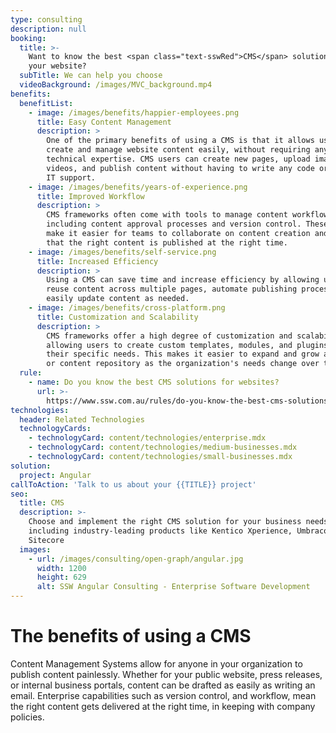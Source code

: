```yaml
---
type: consulting
description: null
booking:
  title: >-
    Want to know the best <span class="text-sswRed">CMS</span> solutions for
    your website?
  subTitle: We can help you choose
  videoBackground: /images/MVC_background.mp4
benefits:
  benefitList:
    - image: /images/benefits/happier-employees.png
      title: Easy Content Management
      description: >
        One of the primary benefits of using a CMS is that it allows users to
        create and manage website content easily, without requiring any
        technical expertise. CMS users can create new pages, upload images and
        videos, and publish content without having to write any code or rely on
        IT support.
    - image: /images/benefits/years-of-experience.png
      title: Improved Workflow
      description: >
        CMS frameworks often come with tools to manage content workflow,
        including content approval processes and version control. These features
        make it easier for teams to collaborate on content creation and ensure
        that the right content is published at the right time.
    - image: /images/benefits/self-service.png
      title: Increased Efficiency
      description: >
        Using a CMS can save time and increase efficiency by allowing users to
        reuse content across multiple pages, automate publishing processes, and
        easily update content as needed.
    - image: /images/benefits/cross-platform.png
      title: Customization and Scalability
      description: >
        CMS frameworks offer a high degree of customization and scalability,
        allowing users to create custom templates, modules, and plugins to suit
        their specific needs. This makes it easier to expand and grow a website
        or content repository as the organization's needs change over time.
  rule:
    - name: Do you know the best CMS solutions for websites?
      url: >-
        https://www.ssw.com.au/rules/do-you-know-the-best-cms-solutions-for-websites/
technologies:
  header: Related Technologies
  technologyCards:
    - technologyCard: content/technologies/enterprise.mdx
    - technologyCard: content/technologies/medium-businesses.mdx
    - technologyCard: content/technologies/small-businesses.mdx
solution:
  project: Angular
callToAction: 'Talk to us about your {{TITLE}} project'
seo:
  title: CMS
  description: >-
    Choose and implement the right CMS solution for your business needs,
    including industry-leading products like Kentico Xperience, Umbraco, and
    Sitecore
  images:
    - url: /images/consulting/open-graph/angular.jpg
      width: 1200
      height: 629
      alt: SSW Angular Consulting - Enterprise Software Development
---
```


# The benefits of using a **CMS**

Content Management Systems allow for anyone in your organization to publish content painlessly. Whether for your public website, press releases, or internal business portals, content can be drafted as easily as writing an email. Enterprise capabilities such as version control, and workflow, mean the right content gets delivered at the right time, in keeping with company policies.
